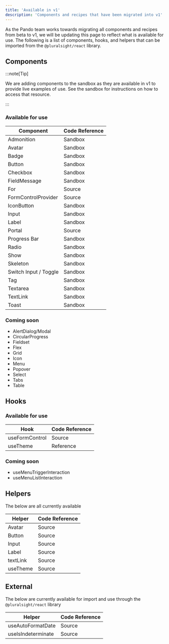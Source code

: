 ```yaml
---
title: 'Available in v1'
description: 'Components and recipes that have been migrated into v1'
---
```



As the Pando team works towards migrating all components and recipes from beta to v1, we will be updating this page to reflect what is available for use.
The following is a list of components, hooks, and helpers that can be imported from the `@pluralsight/react` library.

## Components

:::note[Tip]

We are adding components to the sandbox as they are available in v1 to provide live examples of use. <TextLink href='https://github.com/pluralsight/pando/tree/main/sandbox'>See the sandbox</TextLink> for instructions on how to access that resource.

:::

### Available for use

<table>
  <thead>
    <tr>
      <th>Component</th>
      <th>Code Reference</th>
    </tr>
  </thead>
  <tbody>
    <tr>
      <td>Admonition</td>
      <td>
        <TextLink href="https://github.com/pluralsight/pando/blob/main/sandbox/app/react/admonition/page.tsx">Sandbox</TextLink>
      </td>
    </tr>
    <tr>
      <td>Avatar</td>
      <td>
        <TextLink href="https://github.com/pluralsight/pando/blob/main/sandbox/app/react/avatar/page.tsx">Sandbox</TextLink>
      </td>
    </tr>
    <tr>
      <td>Badge</td>
      <td>
        <TextLink href="https://github.com/pluralsight/pando/blob/main/sandbox/app/react/badge/page.tsx">Sandbox</TextLink>
      </td>
    </tr>
    <tr>
      <td>Button</td>
      <td>
        <TextLink href="https://github.com/pluralsight/pando/blob/main/sandbox/app/react/button/page.tsx">Sandbox</TextLink>
      </td>
    </tr>
    <tr>
      <td>Checkbox</td>
      <td>
        <TextLink href="https://github.com/pluralsight/pando/blob/main/sandbox/app/react/checkbox/page.tsx">Sandbox</TextLink>
      </td>
    </tr>
    <tr>
      <td>FieldMessage</td>
      <td>
        <TextLink href="https://github.com/pluralsight/pando/blob/main/sandbox/app/react/field-message/page.tsx">Sandbox</TextLink>
      </td>
    </tr>
    <tr>
      <td>For</td>
      <td>
        <TextLink href="https://github.com/pluralsight/pando/blob/main/packages/react/src/components/For.tsx">Source</TextLink>
      </td>
    </tr>
    <tr>
      <td>FormControlProvider</td>
      <td>
        <TextLink href="https://github.com/pluralsight/pando/blob/main/packages/react/src/context/FormControl.tsx">Source</TextLink>
      </td>
    </tr>
    <tr>
      <td>IconButton</td>
      <td>
        <TextLink href="https://github.com/pluralsight/pando/blob/main/sandbox/app/react/icon-button/page.tsx">Sandbox</TextLink>
      </td>
    </tr>
    <tr>
      <td>Input</td>
      <td>
        <TextLink href="https://github.com/pluralsight/pando/blob/main/sandbox/app/react/input/page.tsx">Sandbox</TextLink>
      </td>
    </tr>
    <tr>
      <td>Label</td>
      <td>
        <TextLink href="https://github.com/pluralsight/pando/blob/main/sandbox/app/react/label/page.tsx">Sandbox</TextLink>
      </td>
    </tr>
    <tr>
      <td>Portal</td>
      <td>
        <TextLink href="https://github.com/pluralsight/pando/blob/main/packages/react/src/components/Portal.tsx">Source</TextLink>
      </td>
    </tr>
    <tr>
      <td>Progress Bar</td>
      <td>
        <TextLink href="https://github.com/pluralsight/pando/blob/main/sandbox/app/react/progress-bar/page.tsx">Sandbox</TextLink>
      </td>
    </tr>
    <tr>
      <td>Radio</td>
      <td>
        <TextLink href="https://github.com/pluralsight/pando/blob/main/sandbox/app/react/radio/page.tsx">Sandbox</TextLink>
      </td>
    </tr>
    <tr>
      <td>Show</td>
      <td>
        <TextLink href="https://github.com/pluralsight/pando/blob/main/packages/react/src/components/Show.tsx">Sandbox</TextLink>
      </td>
    </tr>
    <tr>
      <td>Skeleton</td>
      <td>
        <TextLink href="https://github.com/pluralsight/pando/blob/main/sandbox/app/react/skeleton/page.tsx">Sandbox</TextLink>
      </td>
    </tr>
    <tr>
      <td>Switch Input / Toggle</td>
      <td>
        <TextLink href="https://github.com/pluralsight/pando/blob/main/sandbox/app/react/switch-input/page.tsx">Sandbox</TextLink>
      </td>
    </tr>
    <tr>
      <td>Tag</td>
      <td>
        <TextLink href="https://github.com/pluralsight/pando/blob/main/sandbox/app/react/tag/page.tsx">Sandbox</TextLink>
      </td>
    </tr>
    <tr>
      <td>Textarea</td>
      <td>
        <TextLink href="https://github.com/pluralsight/pando/blob/main/sandbox/app/react/avatar/page.tsx">Sandbox</TextLink>
      </td>
    </tr>
    <tr>
      <td>TextLink</td>
      <td>
        <TextLink href="https://github.com/pluralsight/pando/blob/main/sandbox/app/react/text-link/page.tsx">Sandbox</TextLink>
      </td>
    </tr>
    <tr>
      <td>Toast</td>
      <td>
        <TextLink href="https://github.com/pluralsight/pando/blob/main/sandbox/app/react/toast/page.tsx">Sandbox</TextLink>
      </td>
    </tr>
  </tbody>
</table>

### Coming soon

<ul class={css({ listStyleType: 'disc' })}>
  <li>AlertDialog/Modal</li>
  <li>CircularProgress</li>
  <li>Fieldset</li>
  <li>Flex</li>
  <li>Grid</li>
  <li>Icon</li>
  <li>Menu</li>
  <li>Popover</li>
  <li>Select</li>
  <li>Tabs</li>
  <li>Table</li>
</ul>

## Hooks

### Available for use

<table>
  <thead>
    <tr>
      <th>Hook</th>
      <th>Code Reference</th>
    </tr>
  </thead>
  <tbody>
    <tr>
      <td>useFormControl</td>
      <td>
        <TextLink href="https://github.com/pluralsight/pando/blob/main/packages/react/src/context/FormControl.tsx">Source</TextLink>
      </td>
    </tr>
    <tr>
      <td>useTheme</td>
      <td>
        <TextLink href="/reference/hooks/use-theme">Reference</TextLink>
      </td>
    </tr>
  </tbody>
</table>

### Coming soon

<ul class={css({ listStyleType: 'disc' })}>
  <li>useMenuTriggerInteraction</li>
  <li>useMenuListInteraction</li>
</ul>

## Helpers

The below are all currently available

<table>
  <thead>
    <tr>
      <th>Helper</th>
      <th>Code Reference</th>
    </tr>
  </thead>
  <tbody>
    <tr>
      <td>Avatar</td>
      <td>
        <TextLink href="https://github.com/pluralsight/pando/blob/main/packages/react/src/helpers/avatar.helpers.ts">Source</TextLink>
      </td>
    </tr>
    <tr>
      <td>Button</td>
      <td>
        <TextLink href="https://github.com/pluralsight/pando/blob/main/packages/react/src/helpers/button.helpers.ts">Source</TextLink>
      </td>
    </tr>
    <tr>
      <td>Input</td>
      <td>
        <TextLink href="https://github.com/pluralsight/pando/blob/main/packages/react/src/helpers/input.helpers.ts">Source</TextLink>
      </td>
    </tr>
    <tr>
      <td>Label</td>
      <td>
        <TextLink href="https://github.com/pluralsight/pando/blob/main/packages/react/src/helpers/label.helpers.ts">Source</TextLink>
      </td>
    </tr>
    <tr>
      <td>textLink</td>
      <td>
        <TextLink href="https://github.com/pluralsight/pando/blob/main/packages/react/src/helpers/textLink.helpers.ts">Source</TextLink>
      </td>
    </tr>
    <tr>
      <td>useTheme</td>
      <td>
        <TextLink href="https://github.com/pluralsight/pando/blob/main/packages/react/src/hooks/helpers/themeHelpers.ts">Source</TextLink>
      </td>
    </tr>
  </tbody>
</table>

## External

The below are currently available for import and use through the `@pluralsight/react` library

<table>
  <thead>
    <tr>
      <th>Helper</th>
      <th>Code Reference</th>
    </tr>
  </thead>
  <tbody>
    <tr>
      <td>useAutoFormatDate</td>
      <td>
        <TextLink href="https://github.com/pluralsight/pando/blob/main/packages/react-utils/src/hooks/useAutoFormatDate.ts">Source</TextLink>
      </td>
    </tr>
    <tr>
      <td>useIsIndeterminate</td>
      <td>
        <TextLink href="https://github.com/pluralsight/pando/blob/main/packages/react-utils/src/hooks/useIsIndeterminate.ts">Source</TextLink>
      </td>
    </tr>
  </tbody>
</table>

